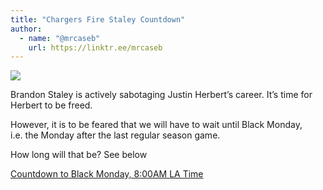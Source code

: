 ```yaml
---
title: "Chargers Fire Staley Countdown"
author:
  - name: "@mrcaseb"
    url: https://linktr.ee/mrcaseb
---
```


![](firestaley.jpg){.preview-image}

Brandon Staley is actively sabotaging Justin Herbert's career. It's time for Herbert to be freed.

However, it is to be feared that we will have to wait until Black Monday, i.e. the Monday after the last regular season game.

How long will that be? See below

```{=html}
<script src="https://cdn.logwork.com/widget/countdown.js"></script>
<a href="https://logwork.com/countdown-8i61" class="countdown-timer" data-style="circles" data-timezone="America/Los_Angeles" data-textcolor="#faf5f5" data-date="2024-01-08 08:00" data-background="#007bc7" data-unitscolor="#faf5f5">Countdown to Black Monday, 8:00AM LA Time</a>
```
<!--# taken from https://logwork.com/countdown-timer -->
